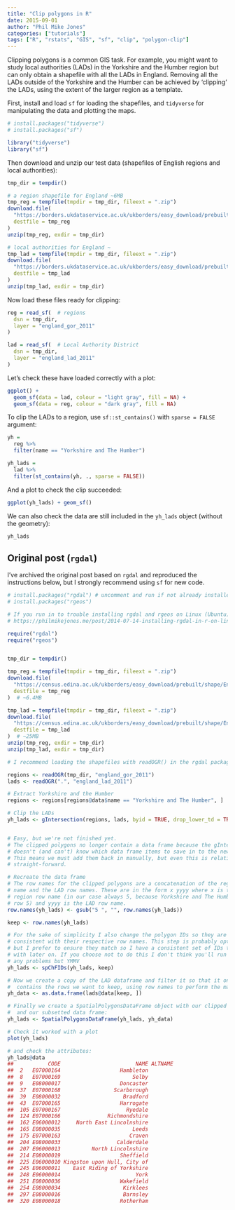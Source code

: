 ```yaml
---
title: "Clip polygons in R"
date: 2015-09-01
author: "Phil Mike Jones"
categories: ["tutorials"]
tags: ["R", "rstats", "GIS", "sf", "clip", "polygon-clip"]
---
```


Clipping polygons is a common GIS task.
For example, you might want to study local authorities (LADs) in the Yorkshire and the Humber region but can only obtain a shapefile with all the LADs in England.
Removing all the LADs outside of the Yorkshire and the Humber can be achieved by 'clipping' the LADs, using the extent of the larger region as a template.

<!--more-->

First, install and load `sf` for loading the shapefiles, and `tidyverse` for manipulating the data and plotting the maps.

```r
# install.packages("tidyverse")
# install.packages("sf")

library("tidyverse")
library("sf")
```

Then download and unzip our test data (shapefiles of English regions and local authorities):

```r
tmp_dir = tempdir()

# a region shapefile for England ~6MB
tmp_reg = tempfile(tmpdir = tmp_dir, fileext = ".zip")
download.file(
  "https://borders.ukdataservice.ac.uk/ukborders/easy_download/prebuilt/shape/England_gor_2011.zip",
  destfile = tmp_reg
)
unzip(tmp_reg, exdir = tmp_dir)

# local authorities for England ~ 
tmp_lad = tempfile(tmpdir = tmp_dir, fileext = ".zip")
download.file(
  "https://borders.ukdataservice.ac.uk/ukborders/easy_download/prebuilt/shape/England_lad_2011.zip",
  destfile = tmp_lad
)
unzip(tmp_lad, exdir = tmp_dir)
```

Now load these files ready for clipping:

```r
reg = read_sf(  # regions
  dsn = tmp_dir,
  layer = "england_gor_2011"
)

lad = read_sf(  # Local Authority District
  dsn = tmp_dir,
  layer = "england_lad_2011"
)
```

Let's check these have loaded correctly with a plot:

```r
ggplot() + 
  geom_sf(data = lad, colour = "light gray", fill = NA) +
  geom_sf(data = reg, colour = "dark gray", fill = NA)
```

To clip the LADs to a region, use `sf::st_contains()` with `sparse = FALSE` argument:

```r
yh = 
  reg %>% 
  filter(name == "Yorkshire and The Humber")

yh_lads = 
  lad %>% 
  filter(st_contains(yh, ., sparse = FALSE))
```

And a plot to check the clip succeeded:

```r
ggplot(yh_lads) + geom_sf()
```

We can also check the data are still included in the `yh_lads` object (without the geometry):

```r
yh_lads
```


## Original post (`rgdal`)

I've archived the original post based on `rgdal` and reproduced the instructions below, but I strongly recommend using `sf` for new code.

```r
# install.packages("rgdal") # uncomment and run if not already installed
# install.packages("rgeos")

# If you run in to trouble installing rgdal and rgeos on Linux (Ubuntu) see:
# https://philmikejones.me/post/2014-07-14-installing-rgdal-in-r-on-linux/

require("rgdal")
require("rgeos")


tmp_dir = tempdir()

tmp_reg = tempfile(tmpdir = tmp_dir, fileext = ".zip")
download.file(
  "https://census.edina.ac.uk/ukborders/easy_download/prebuilt/shape/England_gor_2011.zip",
  destfile = tmp_reg
)  # ~6.4MB

tmp_lad = tempfile(tmpdir = tmp_dir, fileext = ".zip")
download.file(
  "https://census.edina.ac.uk/ukborders/easy_download/prebuilt/shape/England_lad_2011.zip",
  destfile = tmp_lad
)  # ~25MB
unzip(tmp_reg, exdir = tmp_dir)
unzip(tmp_lad, exdir = tmp_dir)

# I recommend loading the shapefiles with readOGR() in the rgdal package

regions <- readOGR(tmp_dir, "england_gor_2011")
lads <- readOGR(".", "england_lad_2011")

# Extract Yorkshire and the Humber
regions <- regions[regions@data$name == "Yorkshire and The Humber", ]

# Clip the LADs
yh_lads <- gIntersection(regions, lads, byid = TRUE, drop_lower_td = TRUE)


# Easy, but we're not finished yet.
# The clipped polygons no longer contain a data frame because the gIntersection
# doesn't (and can't) know which data frame items to save in to the new object.
# This means we must add them back in manually, but even this is relatively
# straight-forward.

# Recreate the data frame
# The row names for the clipped polygons are a concatenation of the regions row
# name and the LAD row names. These are in the form x yyyy where x is the
# region row name (in our case always 5, because Yorkshire and The Humber was
# row 5) and yyyy is the LAD row name.
row.names(yh_lads) <- gsub("5 ", "", row.names(yh_lads))

keep <- row.names(yh_lads)

# For the sake of simplicity I also change the polygon IDs so they are 
# consistent with their respective row names. This step is probably optional, 
# but I prefer to ensure they match so I have a consistent set of IDs to work
# with later on. If you choose not to do this I don't think you'll run into 
# any problems but YMMV
yh_lads <- spChFIDs(yh_lads, keep)

# Now we create a copy of the LAD dataframe and filter it so that it only
#  contains the rows we want to keep, using row names to perform the match:
yh_data <- as.data.frame(lads@data[keep, ])

# Finally we create a SpatialPolygonsDataFrame object with our clipped polygons
#  and our subsetted data frame:
yh_lads <- SpatialPolygonsDataFrame(yh_lads, yh_data)

# Check it worked with a plot
plot(yh_lads)

# and check the attributes:
yh_lads@data
##           CODE                        NAME ALTNAME
##  2   E07000164                   Hambleton    
##  8   E07000169                       Selby    
##  9   E08000017                   Doncaster    
##  37  E07000168                 Scarborough    
##  39  E08000032                    Bradford    
##  43  E07000165                   Harrogate    
##  105 E07000167                     Ryedale    
##  124 E07000166               Richmondshire    
##  162 E06000012     North East Lincolnshire    
##  165 E08000035                       Leeds    
##  175 E07000163                      Craven    
##  204 E08000033                  Calderdale    
##  207 E06000013          North Lincolnshire    
##  214 E08000019                   Sheffield    
##  225 E06000010 Kingston upon Hull, City of    
##  245 E06000011    East Riding of Yorkshire    
##  248 E06000014                        York    
##  251 E08000036                   Wakefield    
##  254 E08000034                    Kirklees    
##  297 E08000016                    Barnsley    
##  320 E08000018                   Rotherham    
```
